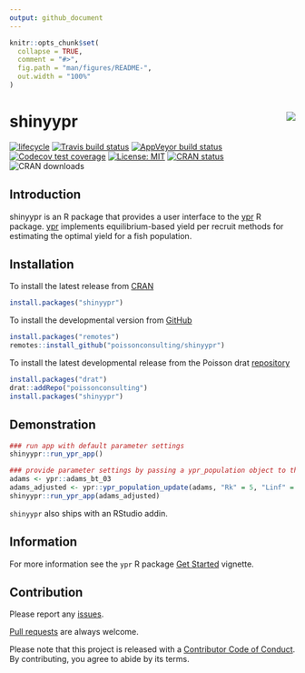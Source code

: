 ```yaml
---
output: github_document
---
```


<!-- README.md is generated from README.Rmd. Please edit that file -->

```r
knitr::opts_chunk$set(
  collapse = TRUE,
  comment = "#>",
  fig.path = "man/figures/README-",
  out.width = "100%"
)
```

# shinyypr <img src="man/figures/logo.png" align="right" />

<!-- badges: start -->
[![lifecycle](https://img.shields.io/badge/lifecycle-maturing-blue.svg)](https://www.tidyverse.org/lifecycle/#maturing)
[![Travis build status](https://travis-ci.com/poissonconsulting/shinyypr.svg?branch=master)](https://travis-ci.com/poissonconsulting/shinyypr)
[![AppVeyor build status](https://ci.appveyor.com/api/projects/status/github/poissonconsulting/shinyypr?branch=master&svg=true)](https://ci.appveyor.com/project/poissonconsulting/shinyypr)
[![Codecov test coverage](https://codecov.io/gh/poissonconsulting/shinyypr/branch/master/graph/badge.svg)](https://codecov.io/gh/poissonconsulting/shinyypr?branch=master)
[![License: MIT](https://img.shields.io/badge/License-MIT-green.svg)](https://opensource.org/licenses/MIT)
<!-- [![Tinyverse status](https://tinyverse.netlify.com/badge/shinyypr)](https://CRAN.R-project.org/package=shinyypr) -->
[![CRAN status](https://www.r-pkg.org/badges/version/shinyypr)](https://cran.r-project.org/package=shinyypr)
![CRAN downloads](https://cranlogs.r-pkg.org/badges/shinyypr)
<!-- badges: end -->

## Introduction
shinyypr is an R package that provides a user interface to the [ypr](https://github.com/poissonconsulting/ypr) R package. [ypr](https://github.com/poissonconsulting/ypr) implements equilibrium-based yield per recruit methods for estimating the optimal yield for a fish population.

## Installation

To install the latest release from [CRAN](https://cran.r-project.org)
```r
install.packages("shinyypr")
```

To install the developmental version from [GitHub](https://github.com/poissonconsulting/shinyypr)
```r
install.packages("remotes")
remotes::install_github("poissonconsulting/shinyypr")
```

To install the latest developmental release from the Poisson drat [repository](https://github.com/poissonconsulting/drat)
```r
install.packages("drat")
drat::addRepo("poissonconsulting")
install.packages("shinyypr")
```

## Demonstration
```r
### run app with default parameter settings
shinyypr::run_ypr_app()

### provide parameter settings by passing a ypr_population object to the run_ypr_app function
adams <- ypr::adams_bt_03
adams_adjusted <- ypr::ypr_population_update(adams, "Rk" = 5, "Linf" = 140)
shinyypr::run_ypr_app(adams_adjusted)
```

`shinyypr` also ships with an RStudio addin. 

## Information

For more information see the `ypr` R package [Get Started](https://poissonconsulting.github.io/shinyypr/articles/shinyypr.html) vignette.

## Contribution

Please report any [issues](https://github.com/poissonconsulting/shinyypr/issues).

[Pull requests](https://github.com/poissonconsulting/shinyypr/pulls) are always welcome.

Please note that this project is released with a [Contributor Code of Conduct](https://poissonconsulting.github.io/ypr/articles/ypr.html).
By contributing, you agree to abide by its terms.
